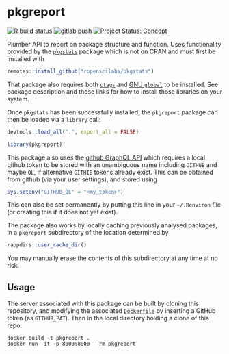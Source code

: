 # pkgreport

<!-- badges: start -->
[![R build status](https://github.com/ropenscilabs/pkgreport/workflows/R-CMD-check/badge.svg)](https://github.com/ropenscilabs/pkgreport/actions?query=workflow%3AR-CMD-check)
[![gitlab push](https://github.com/ropenscilabs/pkgreport/workflows/push-to-gitlab/badge.svg)](https://github.com/ropenscilabs/pkgreport/actions?query=workflow%3Apush-to-gitlab)
[![Project Status: Concept](https://www.repostatus.org/badges/latest/concept.svg)](https://www.repostatus.org/#concept)
<!-- badges: end -->

Plumber API to report on package structure and function. Uses functionality
provided by the [`pkgstats`](https://github.com/ropenscilabs/pkgstats) package
which is not on CRAN and must first be installed with
```r
remotes::install_github("ropenscilabs/pkgstats")
```
That package also requires both [`ctags`](https://ctags.io) and [GNU
`global`](https://www.gnu.org/software/global/) to be installed. See package
description and those links for how to install those libraries on your system.

Once `pkgstats` has been successfully installed, the `pkgreport` package can
then be loaded via a `library` call:

```r
devtools::load_all(".", export_all = FALSE)
```
```r
library(pkgreport)
```

This package also uses the [github GraphQL
API](https://developer.github.com/v4) which requires a local github token to be
stored with an unambiguous name including `GITHUB` and maybe `QL`, if
alternative `GITHIB` tokens already exist. This can be obtained from github
(via your user settings), and stored using
```r
Sys.setenv("GITHUB_QL" = "<my_token>")
```
This can also be set permanently by putting this line in your `~/.Renviron`
file (or creating this if it does not yet exist).

The package also works by locally caching previously analysed packages, in
a `pkgreport` subdirectory of the location determined by
```r
rappdirs::user_cache_dir()
```
You may manually erase the contents of this subdirectory at any time at no
risk.


## Usage

The server associated with this package can be built by cloning this
repository, and modifying the associated
[`Dockerfile`](https://github.com/ropenscilabs/pkgreport/blob/master/Dockerfile)
by inserting a GitHub token (as `GITHUB_PAT`). Then in the local directory
holding a clone of this repo:

```
docker build -t pkgreport .
docker run -it -p 8000:8000 --rm pkgreport
```
